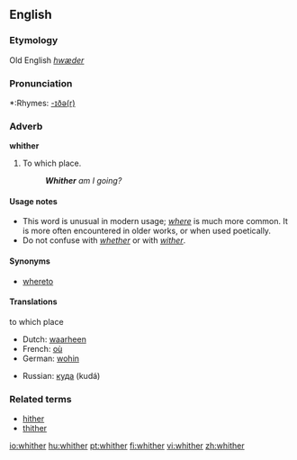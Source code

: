 ==English==
===Etymology===
Old English ''[[hwæder]]''

===Pronunciation===
*:Rhymes: [[Rhymes:English:-ɪðə(r)|-ɪðə(r)]]

===Adverb===
'''whither'''

# To which place.
#: '''''Whither''' am I going?''

====Usage notes====
*This word is unusual in modern usage; ''[[where]]'' is much more common. It is more often encountered in older works, or when used poetically.
*Do not confuse with ''[[whether]]'' or with ''[[wither]]''.

====Synonyms====
*[[whereto]]

====Translations====
;to which place
{{top}}
*Dutch: [[waarheen]]
*French: [[où]]
*German: [[wohin]]
{{mid}}
*Russian: [[куда]] (kudá)
{{bottom}}

===Related terms===
*[[hither]]
*[[thither]]

[[io:whither]]
[[hu:whither]]
[[pt:whither]]
[[fi:whither]]
[[vi:whither]]
[[zh:whither]]